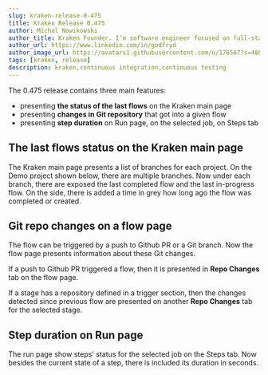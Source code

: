 ```yaml
---
slug: kraken-release-0-475
title: Kraken Release 0.475
author: Michal Nowikowski
author_title: Kraken Founder. I’m software engineer focused on full-stack programming and improving software processes.
author_url: https://www.linkedin.com/in/godfryd
author_image_url: https://avatars1.githubusercontent.com/u/176567?s=460&u=4ade22771af9569be24b20278d24ef60da6eb0bb&v=4
tags: [kraken, release]
description: kraken,continuous integration,continuous testing
---
```



The 0.475 release contains three main features:

- presenting **the status of the last flows** on the Kraken main page
- presenting **changes in Git repository** that got into a given flow
- presenting **step duration** on Run page, on the selected job, on Steps tab

<!--truncate-->

## The last flows status on the Kraken main page

The Kraken main page presents a list of branches for each
project.  On the Demo project shown below, there are multiple
branches. Now under each branch, there are exposed the last completed
flow and the last in-progress flow. On the side, there is added a time
in grey how long ago the flow was completed or created.

<Screen img="screen-main-last-flows.png" />


## Git repo changes on a flow page

The flow can be triggered by a push to Github PR or a Git branch. Now
the flow page presents information about these Git changes.

If a push to Github PR triggered a flow, then it is presented
in **Repo Changes** tab on the flow page.

<Screen img="screen-flow-repo-trigger.png" />

If a stage has a repository defined in a trigger section, then the changes
detected since previous flow are presented on another **Repo Changes**
tab for the selected stage.

<Screen img="screen-flow-run-repo-changes.png" />


## Step duration on Run page

The run page show steps' status for the selected job on the Steps
tab. Now besides the current state of a step, there is included its
duration in seconds.

<Screen img="screen-run-step-duration.png" />
